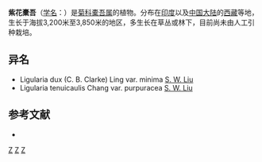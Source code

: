 {{Speciesbox 
| taxon = Ligularia dux
| authority =  (C. B. Clarke) Ling 
| subdivision_ranks =[[变种|变种]]
| subdivision =
* 紫花橐吾 ''L. d.'' var. ''dux''
* [[小紫花橐吾|小紫花橐吾]] ''L. d.'' var. ''minima''
}}

'''紫花橐吾'''（[[学名|学名]]：{{lang|la|''Ligularia dux''}}）是[[菊科|菊科]][[橐吾属|橐吾属]]的植物。分布在[[印度|印度]]以及[[中国大陆|中国大陆]]的[[西藏|西藏]]等地，生长于海拔3,200米至3,850米的地区，多生长在草丛或林下，目前尚未由人工引种栽培。

== 异名 ==
* Ligularia dux (C. B. Clarke) Ling var. minima [[刘尚武|S. W. Liu]]
* Ligularia tenuicaulis Chang var. purpuracea [[刘尚武|S. W. Liu]]

== 参考文献 ==
<div class="references-small">
* {{cite web| url =http://www.bioinfo.cn/db05/KmzwSpecies.php?action=view&id=5006| title =紫花橐吾（原变种）| work =《中国高等植物数据库全库》| publisher =中国科学院微生物研究所| author =昆明植物研究所| accessdate =2009-02-25| deadurl =yes| archiveurl =https://web.archive.org/web/20160305054851/http://www.bioinfo.cn/db05/KmzwSpecies.php?action=view&id=5006| archivedate =2016-03-05}}
</div>
{{Taxonbar|from=Q15231586}}

[[Category:橐吾属|Z]]
[[Category:印度植物|Z]]
[[Category:西藏植物|Z]]